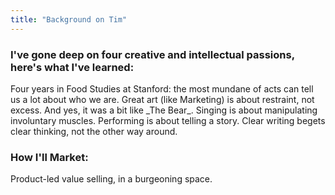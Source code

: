 ```yaml
---
title: "Background on Tim"
---
```


### I've gone deep on four creative and intellectual passions, here's what I've learned:

<Columns cols={2}>
  <Card title="Food Studies" icon="book">
    Four years in Food Studies at Stanford: the most mundane of acts can tell us a lot about who we are.
  </Card>
  <Card title="Fine Dining Cookery" icon="hat-chef">
    Great art (like Marketing) is about restraint,  not excess. And yes, it was a bit like _The Bear_.
  </Card>
  <Card title="Classically-Trained Singer" icon="microphone-stand">
    Singing is about manipulating involuntary muscles. Performing is about telling a story.
  </Card>
  <Card title="Product Marketing" icon="typewriter">
    Clear writing begets clear thinking, not the other way around.
  </Card>
</Columns>



### How I'll Market:

<Card title="Read my marketing methodology for Mintlify" icon="scroll" horizontal href="/quickstart">

Product-led value selling, in a burgeoning space.
  
</Card>